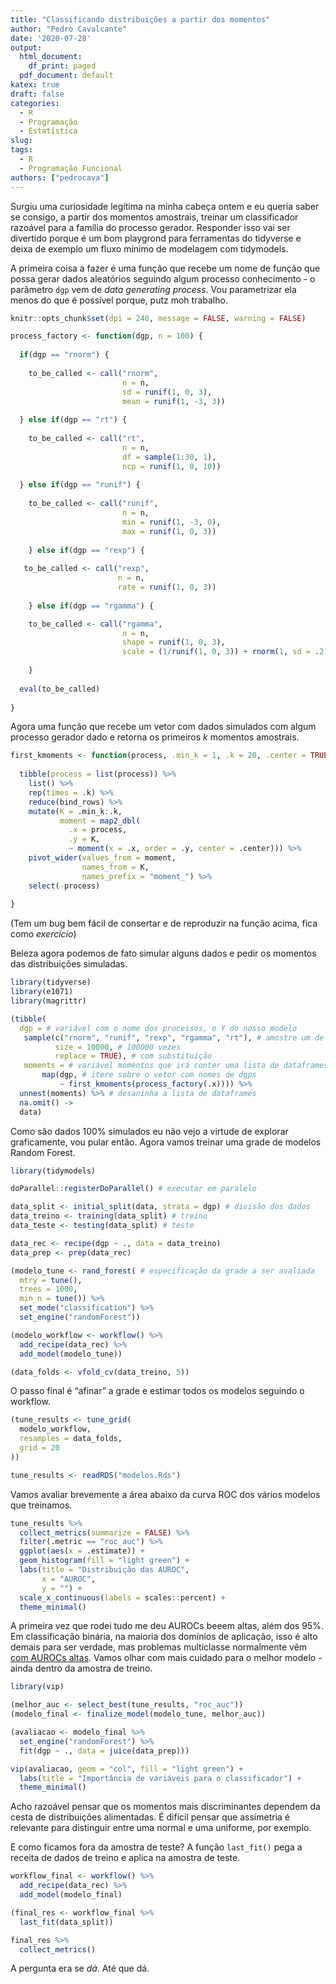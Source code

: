 ```yaml
---
title: "Classificando distribuições a partir dos momentos"
author: "Pedro Cavalcante"
date: '2020-07-28'
output:
  html_document:
    df_print: paged
  pdf_document: default
katex: true
draft: false
categories:
  - R
  - Programação
  - Estatística 
slug: 
tags:
  - R
  - Programação Funcional
authors: ["pedrocava"]
---
```


Surgiu uma curiosidade legítima na minha cabeça ontem e eu queria saber se consigo, a partir dos momentos amostrais, treinar um classificador razoável para a família do processo gerador. Responder isso vai ser divertido porque é um bom playgrond para ferramentas do tidyverse e deixa de exemplo um fluxo mínimo de modelagem com tidymodels.

A primeira coisa a fazer é uma função que recebe um nome de função que possa gerar dados aleatórios seguindo algum processo conhecimento - o parâmetro `dgp` vem de _data generating process_. Vou parametrizar ela menos do que é possível porque, putz moh trabalho.

```R
knitr::opts_chunk$set(dpi = 240, message = FALSE, warning = FALSE)
```

```R
process_factory <- function(dgp, n = 100) {
  
  if(dgp == "rnorm") {
    
    to_be_called <- call("rnorm", 
                         n = n, 
                         sd = runif(1, 0, 3), 
                         mean = runif(1, -3, 3))
  
  } else if(dgp == "rt") {
    
    to_be_called <- call("rt", 
                         n = n, 
                         df = sample(1:30, 1), 
                         ncp = runif(1, 0, 10))
    
  } else if(dgp == "runif") {
    
    to_be_called <- call("runif",
                         n = n,
                         min = runif(1, -3, 0),
                         max = runif(1, 0, 3))
    
    } else if(dgp == "rexp") {
   
   to_be_called <- call("rexp", 
                        n = n, 
                        rate = runif(1, 0, 3))
  
    } else if(dgp == "rgamma") {

    to_be_called <- call("rgamma", 
                         n = n, 
                         shape = runif(1, 0, 3),
                         scale = (1/runif(1, 0, 3)) + rnorm(1, sd = .2))
      
    }
  
  eval(to_be_called)
      
}

```

Agora uma função que recebe um vetor com dados simulados com algum processo gerador dado e retorna os primeiros $k$ momentos amostrais.

```R
first_kmoments <- function(process, .min_k = 1, .k = 20, .center = TRUE) {
  
  tibble(process = list(process)) %>%
    list() %>%
    rep(times = .k) %>%
    reduce(bind_rows) %>%
    mutate(K = .min_k:.k,
           moment = map2_dbl(
             .x = process, 
             .y = K,
             ~ moment(x = .x, order = .y, center = .center))) %>%
    pivot_wider(values_from = moment, 
                names_from = K, 
                names_prefix = "moment_") %>%
    select(-process)
  
}

```
(Tem um bug bem fácil de consertar e de reproduzir na função acima, fica como _exercício_)

Beleza agora podemos de fato simular alguns dados e pedir os momentos das distribuições simuladas. 

```R
library(tidyverse)
library(e1071)
library(magrittr)

(tibble(
  dgp = # variável com o nome dos processos, o Y do nosso modelo
   sample(c("rnorm", "runif", "rexp", "rgamma", "rt"), # amostre um de 4 nomes 
          size = 10000, # 100000 vezes
          replace = TRUE), # com substituição
   moments = # variável momentos que irá conter uma lista de dataframes
       map(dgp, # itere sobre o vetor com nomes de dgps
           ~ first_kmoments(process_factory(.x)))) %>% 
  unnest(moments) %>% # desaninha a lista de dataframes
  na.omit() ->
  data)

```

Como são dados 100% simulados eu não vejo a virtude de explorar graficamente, vou pular então. Agora vamos treinar uma grade de modelos Random Forest.

```R
library(tidymodels)

doParallel::registerDoParallel() # executar em paralelo

data_split <- initial_split(data, strata = dgp) # divisão dos dados
data_treino <- training(data_split) # treino
data_teste <- testing(data_split) # teste

data_rec <- recipe(dgp ~ ., data = data_treino) 
data_prep <- prep(data_rec) 

(modelo_tune <- rand_forest( # especificação da grade a ser avaliada
  mtry = tune(),
  trees = 1000,
  min_n = tune()) %>%
  set_mode("classification") %>%
  set_engine("randomForest"))

(modelo_workflow <- workflow() %>%
  add_recipe(data_rec) %>%
  add_model(modelo_tune))

(data_folds <- vfold_cv(data_treino, 5))
```

O passo final é "afinar" a grade e estimar todos os modelos seguindo o workflow.

```R
(tune_results <- tune_grid(
  modelo_workflow,
  resamples = data_folds,
  grid = 20
))
```

```R
tune_results <- readRDS("modelos.Rds")
```

Vamos avaliar brevemente a área abaixo da curva ROC dos vários modelos que treinamos. 

```R

tune_results %>%
  collect_metrics(summarize = FALSE) %>%
  filter(.metric == "roc_auc") %>%
  ggplot(aes(x = .estimate)) +
  geom_histogram(fill = "light green") +
  labs(title = "Distribuição das AUROC",
       x = "AUROC",
       y = "") +
  scale_x_continuous(labels = scales::percent) +
  theme_minimal()

```

A primeira vez que rodei tudo me deu AUROCs beeem altas, além dos 95%. Em classificação binária, na maioria dos domínios de aplicação, isso é alto demais para ser verdade, mas problemas multiclasse normalmente vêm [com AUROCs altas](https://stats.stackexchange.com/questions/203207/multi-class-classification-easier-than-binary-classification). Vamos olhar com mais cuidado para o melhor modelo - ainda dentro da amostra de treino.

```R
library(vip)

(melhor_auc <- select_best(tune_results, "roc_auc"))
(modelo_final <- finalize_model(modelo_tune, melhor_auc))

(avaliacao <- modelo_final %>%
  set_engine("randomForest") %>%
  fit(dgp ~ ., data = juice(data_prep)))

vip(avaliacao, geom = "col", fill = "light green") +
  labs(title = "Importância de variáveis para o classificador") +
  theme_minimal()

```

Acho razoável pensar que os momentos mais discriminantes dependem da cesta de distribuições alimentadas. É difícil pensar que assimetria é relevante para distinguir entre uma normal e uma uniforme, por exemplo. 

E como ficamos fora da amostra de teste? A função ``last_fit()`` pega a receita de dados de treino e aplica na amostra de teste.

```R
workflow_final <- workflow() %>%
  add_recipe(data_rec) %>%
  add_model(modelo_final)

(final_res <- workflow_final %>%
  last_fit(data_split))

final_res %>%
  collect_metrics()
```

A pergunta era se _dá_. Até que dá. 